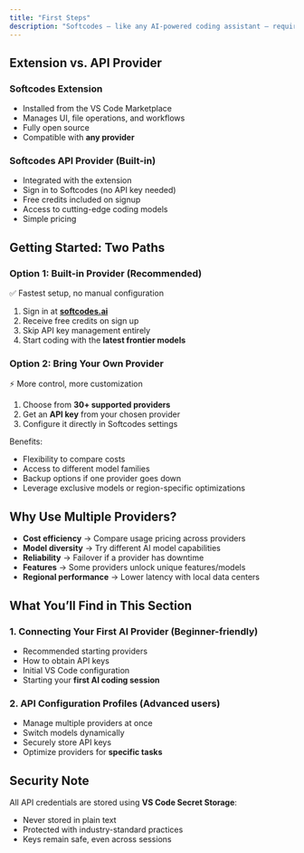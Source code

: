 ```yaml
---
title: "First Steps"
description: "Softcodes — like any AI-powered coding assistant — requires access to AI model providers. You can either use our built-in API provider (fastest and easiest option), or connect your own API keys from 30+ supported providers."
---
```


## Extension vs. API Provider

### Softcodes Extension

- Installed from the VS Code Marketplace
- Manages UI, file operations, and workflows
- Fully open source
- Compatible with **any provider**

### Softcodes API Provider (Built-in)

- Integrated with the extension
- Sign in to Softcodes (no API key needed)
- Free credits included on signup
- Access to cutting-edge coding models
- Simple pricing

## Getting Started: Two Paths

### **Option 1: Built-in Provider (Recommended)**

✅ Fastest setup, no manual configuration

1. Sign in at [**softcodes.ai**](https://www.softcodes.ai)
2. Receive free credits on sign up
3. Skip API key management entirely
4. Start coding with the **latest frontier models**

### **Option 2: Bring Your Own Provider**

⚡ More control, more customization

1. Choose from **30+ supported providers**
2. Get an **API key** from your chosen provider
3. Configure it directly in Softcodes settings

Benefits:

- Flexibility to compare costs
- Access to different model families
- Backup options if one provider goes down
- Leverage exclusive models or region-specific optimizations

## Why Use Multiple Providers?

- **Cost efficiency** → Compare usage pricing across providers
- **Model diversity** → Try different AI model capabilities
- **Reliability** → Failover if a provider has downtime
- **Features** → Some providers unlock unique features/models
- **Regional performance** → Lower latency with local data centers

## What You’ll Find in This Section

### **1. Connecting Your First AI Provider** (Beginner-friendly)

- Recommended starting providers
- How to obtain API keys
- Initial VS Code configuration
- Starting your **first AI coding session**

### **2. API Configuration Profiles** (Advanced users)

- Manage multiple providers at once
- Switch models dynamically
- Securely store API keys
- Optimize providers for **specific tasks**

## Security Note

All API credentials are stored using **VS Code Secret Storage**:

- Never stored in plain text
- Protected with industry-standard practices
- Keys remain safe, even across sessions